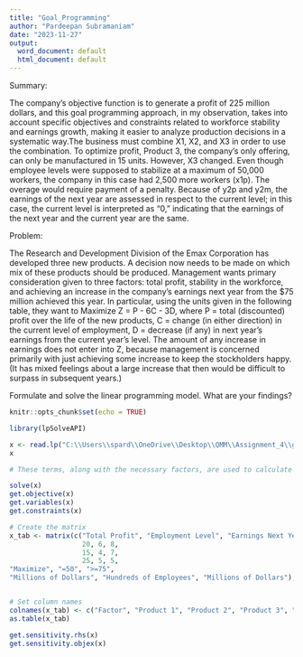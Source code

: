 ---
title: "Goal_Programming"
author: "Pardeepan Subramaniam"
date: "2023-11-27"
output:
  word_document: default
  html_document: default
---


Summary:

The company's objective function is to generate a profit of 225 million dollars, and this goal programming approach, in my observation, takes into account specific objectives and constraints related to workforce stability and earnings growth, making it easier to analyze production decisions in a systematic way.The business must combine X1, X2, and X3 in order to use the combination. To optimize profit, Product 3, the company's only offering, can only be manufactured in 15 units. However, X3 changed. Even though employee levels were supposed to stabilize at a maximum of 50,000 workers, the company in this case had 2,500 more workers (x1p). The overage would require payment of a penalty. Because of y2p and y2m, the earnings of the next year are assessed in respect to the current level; in this case, the current level is interpreted as "0," indicating that the earnings of the next year and the current year are the same.


Problem:

The Research and Development Division of the Emax Corporation has developed three new 
products. A decision now needs to be made on which mix of these products should be produced. 
Management wants primary consideration given to three factors: total profit, stability in the 
workforce, and achieving an increase in the company’s earnings next year from the $75 million 
achieved this year. In particular, using the units given in the following table, they want to
Maximize Z = P - 6C - 3D, where 
P = total (discounted) profit over the life of the new products,
C = change (in either direction) in the current level of employment,
D = decrease (if any) in next year’s earnings from the current year’s level.
The amount of any increase in earnings does not enter into Z, because management is concerned 
primarily with just achieving some increase to keep the stockholders happy. (It has mixed 
feelings about a large increase that then would be difficult to surpass in subsequent years.)

Formulate and solve the linear programming model. What are your findings?



```{r setup, include=FALSE}
knitr::opts_chunk$set(echo = TRUE)
```


```{r}
library(lpSolveAPI)
```


```{r}
x <- read.lp("C:\\Users\\spard\\OneDrive\\Desktop\\QMM\\Assignment_4\\goal_programming.lp")
x  

# These terms, along with the necessary factors, are used to calculate deviations from predefined employment and earnings targets for the upcoming year.
```

```{r}
solve(x)
get.objective(x)
get.variables(x)
get.constraints(x)
```


```{r}
# Create the matrix
x_tab <- matrix(c("Total Profit", "Employment Level", "Earnings Next Year", 
                  20, 6, 8,
                  15, 4, 7,
                  25, 5, 5,
"Maximize", "=50", ">=75",
"Millions of Dollars", "Hundreds of Employees", "Millions of Dollars"), ncol = 6, byrow = FALSE)


# Set column names
colnames(x_tab) <- c("Factor", "Product 1", "Product 2", "Product 3", "Goal", "Units")
as.table(x_tab)
```



```{r}
get.sensitivity.rhs(x)
get.sensitivity.objex(x)
```


